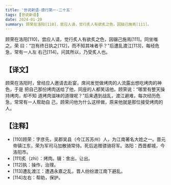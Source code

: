 ```yaml
---
title: '世说新语-德行第一-二十五'
tags: [世说新语]
date: 2024-01-20
summary: 顾荣在洛阳[110]，尝应人请，觉行炙人有欲炙之色，因辍己施焉[111]。
---
```


顾荣在洛阳[110]，尝应人请，觉行炙人有欲炙之色，因辍己施焉[111]。同坐嗤之。荣
曰：“岂有终日执之[112]，而不知其味者乎？”后遭乱渡江[113]，每经危急，常有一人左
右己[114]，问其所以，乃受炙人也。

## 【译文】

顾荣在洛阳时，曾经应人邀请去赴宴，席间发觉做烤肉的人流露出想吃烤肉的神色，于是
把自己那份烤肉送给了他，同座的人都笑话他。顾荣说：“哪里有整天操持烤肉，却不知
道烤肉滋味的道理呢？”后来遇到战乱，渡江避难，每次经历危急，常常有一人帮助自
己，顾荣问他为什么这样做，原来他就是那位接受烤肉的人。

## 【注释】

- [110]顾荣：字彦先，吴郡吴县（今江苏苏州）人，为江南著名大姓之一。晋元帝镇江东，荣为军司马加散骑常侍。死后追赠骠骑将军。洛阳：西晋都城，今洛阳市。
- [111]炙（zhì）：烤肉。辍：舍出，让出。
- [112]执：操作，治理。
- [113]遭乱渡江：遭遇永嘉之乱，晋人纷纷渡江南下避乱。
- [114]左右：帮助，保护。
